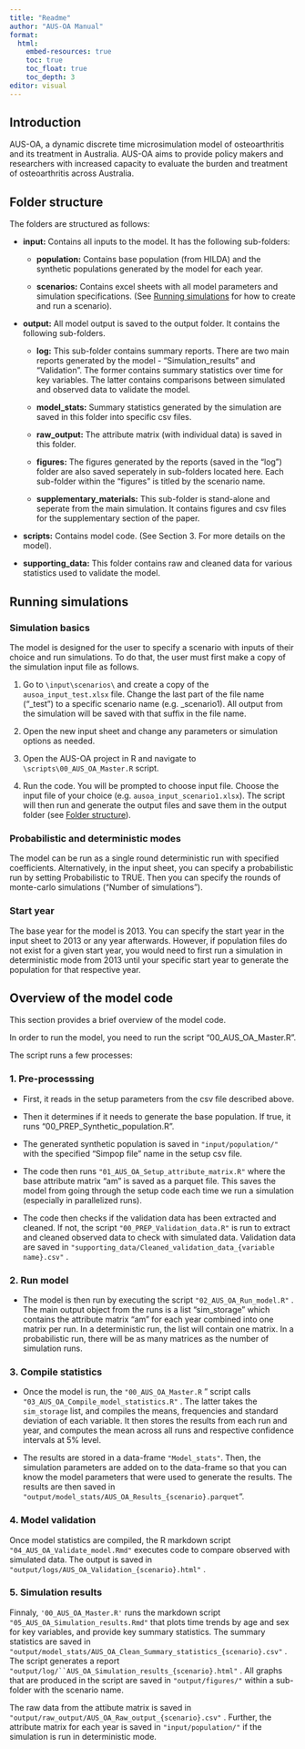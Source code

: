 ```yaml
---
title: "Readme"
author: "AUS-OA Manual"
format: 
  html:
    embed-resources: true
    toc: true
    toc_float: true
    toc_depth: 3
editor: visual
---
```


## Introduction

AUS-OA, a dynamic discrete time microsimulation model of osteoarthritis and its treatment in Australia. AUS-OA aims to provide policy makers and researchers with increased capacity to evaluate the burden and treatment of osteoarthritis across Australia.

## Folder structure

The folders are structured as follows:

-   **input:** Contains all inputs to the model. It has the following sub-folders:

    -   **population:** Contains base population (from HILDA) and the synthetic populations generated by the model for each year.

    -   **scenarios:** Contains excel sheets with all model parameters and simulation specifications. (See [Running simulations] for how to create and run a scenario).

-   **output:** All model output is saved to the output folder. It contains the following sub-folders.

    -   **log:** This sub-folder contains summary reports. There are two main reports generated by the model - "Simulation_results" and "Validation". The former contains summary statistics over time for key variables. The latter contains comparisons between simulated and observed data to validate the model.

    -   **model_stats:** Summary statistics generated by the simulation are saved in this folder into specific csv files.

    -   **raw_output:** The attribute matrix (with individual data) is saved in this folder.

    -   **figures:** The figures generated by the reports (saved in the "log") folder are also saved seperately in sub-folders located here. Each sub-folder within the "figures" is titled by the scenario name.

    -   **supplementary_materials:** This sub-folder is stand-alone and seperate from the main simulation. It contains figures and csv files for the supplementary section of the paper.

-   **scripts:** Contains model code. (See Section 3. For more details on the model).

-   **supporting_data:** This folder contains raw and cleaned data for various statistics used to validate the model.

## Running simulations

### Simulation basics

The model is designed for the user to specify a scenario with inputs of their choice and run simulations. To do that, the user must first make a copy of the simulation input file as follows.

1.  Go to `\input\scenarios\` and create a copy of the `ausoa_input_test.xlsx` file. Change the last part of the file name ("\_test") to a specific scenario name (e.g. \_scenario1). All output from the simulation will be saved with that suffix in the file name.

2.  Open the new input sheet and change any parameters or simulation options as needed.

3.  Open the AUS-OA project in R and navigate to `\scripts\00_AUS_OA_Master.R` script.

4.  Run the code. You will be prompted to choose input file. Choose the input file of your choice (e.g. `ausoa_input_scenario1.xlsx`). The script will then run and generate the output files and save them in the output folder (see [Folder structure]).

### Probabilistic and deterministic modes

The model can be run as a single round deterministic run with specified coefficients. Alternatively, in the input sheet, you can specify a probabilistic run by setting Probabilistic to TRUE. Then you can specify the rounds of monte-carlo simulations ("Number of simulations").

### Start year

The base year for the model is 2013. You can specify the start year in the input sheet to 2013 or any year afterwards. However, if population files do not exist for a given start year, you would need to first run a simulation in deterministic mode from 2013 until your specific start year to generate the population for that respective year.

## Overview of the model code

This section provides a brief overview of the model code.

In order to run the model, you need to run the script "00_AUS_OA_Master.R".

The script runs a few processes:

### 1. Pre-processsing

-   First, it reads in the setup parameters from the csv file described above.

-   Then it determines if it needs to generate the base population. If true, it runs "00_PREP_Synthetic_population.R".

-   The generated synthetic population is saved in `"input/population/"` with the specified "Simpop file" name in the setup csv file.

-   The code then runs `"01_AUS_OA_Setup_attribute_matrix.R"` where the base attribute matrix "am" is saved as a parquet file. This saves the model from going through the setup code each time we run a simulation (especially in parallelized runs).

-   The code then checks if the validation data has been extracted and cleaned. If not, the script `"00_PREP_Validation_data.R"` is run to extract and cleaned observed data to check with simulated data. Validation data are saved in `"supporting_data/Cleaned_validation_data_{variable name}.csv"` .

### 2. Run model

-   The model is then run by executing the script `"02_AUS_OA_Run_model.R"` . The main output object from the runs is a list "sim_storage" which contains the attribute matrix "am" for each year combined into one matrix per run. In a deterministic run, the list will contain one matrix. In a probabilistic run, there will be as many matrices as the number of simulation runs.

### 3. Compile statistics

-   Once the model is run, the `"00_AUS_OA_Master.R` " script calls `"03_AUS_OA_Compile_model_statistics.R"` . The latter takes the `sim_storage` list, and compiles the means, frequencies and standard deviation of each variable. It then stores the results from each run and year, and computes the mean across all runs and respective confidence intervals at 5% level.

-   The results are stored in a data-frame `"Model_stats"`. Then, the simulation parameters are added on to the data-frame so that you can know the model parameters that were used to generate the results. The results are then saved in `"output/model_stats/AUS_OA_Results_{scenario}.parquet`".

### 4. Model validation

Once model statistics are compiled, the R markdown script `"04_AUS_OA_Validate_model.Rmd"` executes code to compare observed with simulated data. The output is saved in `"output/logs/AUS_OA_Validation_{scenario}.html"` .

### 5. Simulation results

Finnaly, `'00_AUS_OA_Master.R'` runs the markdown script `"05_AUS_OA_Simulation_results.Rmd"` that plots time trends by age and sex for key variables, and provide key summary statistics. The summary statistics are saved in `"output/model_stats/AUS_OA_Clean_Summary_statistics_{scenario}.csv"` . The script generates a report ``` "output/log/``AUS_OA_Simulation_results_{scenario}.html" ``` . All graphs that are produced in the script are saved in `"output/figures/"` within a sub-folder with the scenario name.

The raw data from the attibute matrix is saved in `"output/raw_output/AUS_OA_Raw_output_{scenario}.csv"` . Further, the attribute matrix for each year is saved in `"input/population/"` if the simulation is run in deterministic mode.
